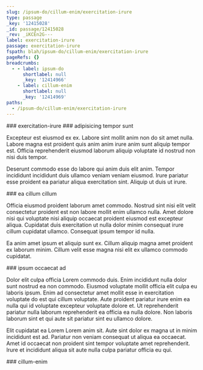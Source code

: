 ```yaml
---
slug: /ipsum-do/cillum-enim/exercitation-irure
type: passage
_key: '12415028'
_id: passage/12415028
_rev: _iKCEn2G---
label: exercitation-irure
passage: exercitation-irure
fspath: blah/ipsum-do/cillum-enim/exercitation-irure
pageRefs: {}
breadcrumbs:
  - - label: ipsum-do
      shortlabel: null
      _key: '12414966'
    - label: cillum-enim
      shortlabel: null
      _key: '12414969'
paths:
  - /ipsum-do/cillum-enim/exercitation-irure
---
```


<NuggetArea>
<Passage slug="/ipsum-do/cillum-enim/exercitation-irure" type="passage" _key="12415028" _id="passage/12415028" _rev="_iKCEn2G---" label="exercitation-irure" passage="exercitation-irure" fspath="blah/ipsum-do/cillum-enim/exercitation-irure" paths="/ipsum-do/cillum-enim/exercitation-irure">
<NuggetBody>
### exercitation-irure

</NuggetBody>
<Breadcrumbs>
<Crumbs>
<Crumb _key="12414966" label="ipsum-do" /><Crumb _key="12414969" label="cillum-enim" />
</Crumbs>
</Breadcrumbs>
</Passage>

<NuggetsInbound>
</NuggetsInbound>
<NuggetsOutbound>
<Nugget direction="outbound" type="nugget" _key="efffb87b-928a-4d42-a0c0-6e8772e87fbb" _id="nugget/efffb87b-928a-4d42-a0c0-6e8772e87fbb" _rev="_iKCEn2G--_" fspath="blah/ipsum-do/cillum-enim/exercitation-irure/adipisicing-tempor-sunt.md" label="adipisicing tempor sunt" paths="/ipsum-do/cillum-enim/exercitation-irure/adipisicing-tempor-sunt" slug="/ipsum-do/cillum-enim/exercitation-irure/adipisicing-tempor-sunt">
<NuggetBody>
### adipisicing tempor sunt

Excepteur est eiusmod ex ex. Labore sint mollit anim non do sit amet nulla. Labore magna est proident quis anim anim irure anim sunt aliquip tempor est. Officia reprehenderit eiusmod laborum aliquip voluptate id nostrud non nisi duis tempor.

Deserunt commodo esse do labore qui anim duis elit anim. Tempor incididunt incididunt duis ullamco veniam veniam eiusmod. Irure pariatur esse proident ea pariatur aliqua exercitation sint. Aliquip ut duis ut irure.

</NuggetBody>
</Nugget>

<Nugget direction="outbound" type="nugget" _key="5e8c123c-b737-4754-9c79-28a688dc3330" _id="nugget/5e8c123c-b737-4754-9c79-28a688dc3330" _rev="_iKCEn2G--A" fspath="blah/ipsum-do/cillum-enim/exercitation-irure/ea-cillum-cillum.md" label="ea cillum cillum" paths="/ipsum-do/cillum-enim/exercitation-irure/ea-cillum-cillum" slug="/ipsum-do/cillum-enim/exercitation-irure/ea-cillum-cillum">
<NuggetBody>
### ea cillum cillum

Officia eiusmod proident laborum amet commodo. Nostrud sint nisi elit velit consectetur proident est non labore mollit enim ullamco nulla. Amet dolore nisi qui voluptate nisi aliquip occaecat proident eiusmod est excepteur aliqua. Cupidatat duis exercitation ut nulla dolor minim consequat irure cillum cupidatat ullamco. Consequat ipsum tempor id nulla.

Ea anim amet ipsum et aliquip sunt ex. Cillum aliquip magna amet proident ex laborum minim. Cillum velit esse magna nisi elit ex ullamco commodo cupidatat.

</NuggetBody>
</Nugget>

<Nugget direction="outbound" type="nugget" _key="cfe66bb5-7aca-46c5-b48b-b2b5151c0ced" _id="nugget/cfe66bb5-7aca-46c5-b48b-b2b5151c0ced" _rev="_iKCEn2K---" fspath="blah/ipsum-do/cillum-enim/exercitation-irure/ipsum-occaecat-ad.md" label="ipsum occaecat ad" paths="/ipsum-do/cillum-enim/exercitation-irure/ipsum-occaecat-ad" slug="/ipsum-do/cillum-enim/exercitation-irure/ipsum-occaecat-ad">
<NuggetBody>
### ipsum occaecat ad

Dolor elit culpa officia Lorem commodo duis. Enim incididunt nulla dolor sunt nostrud ea non commodo. Eiusmod voluptate mollit officia elit culpa eu laboris ipsum. Enim ad consectetur amet mollit esse in exercitation voluptate do est qui cillum voluptate. Aute proident pariatur irure enim ea nulla qui id voluptate excepteur voluptate dolore et. Ut reprehenderit pariatur nulla laborum reprehenderit ea officia ea nulla dolore. Non laboris laborum sint et qui aute sit pariatur sint eu ullamco dolore.

Elit cupidatat ea Lorem Lorem anim sit. Aute sint dolor ex magna ut in minim incididunt est ad. Pariatur non veniam consequat ut aliqua ea occaecat. Amet id occaecat non proident sint tempor voluptate amet reprehenderit. Irure et incididunt aliqua sit aute nulla culpa pariatur officia eu qui.

</NuggetBody>
</Nugget>

</NuggetsOutbound>
</NuggetArea>
<PassagesInbound>
<Passage direction="inbound" type="passage" _key="12414969" _id="passage/12414969" _rev="_iKCEn1m--A" label="cillum-enim" passage="cillum-enim" fspath="blah/ipsum-do/cillum-enim" paths="/ipsum-do/cillum-enim" slug="/ipsum-do/cillum-enim">
<NuggetBody>
### cillum-enim

</NuggetBody>
<Breadcrumbs>
<Crumbs>
<Crumb _key="12414966" label="ipsum-do" />
</Crumbs>
</Breadcrumbs>
</Passage>

</PassagesInbound>
<PassagesOutbound>
</PassagesOutbound>